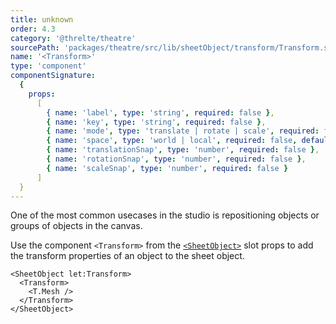 ```yaml
---
title: unknown
order: 4.3
category: '@threlte/theatre'
sourcePath: 'packages/theatre/src/lib/sheetObject/transform/Transform.svelte'
name: '<Transform>'
type: 'component'
componentSignature:
  {
    props:
      [
        { name: 'label', type: 'string', required: false },
        { name: 'key', type: 'string', required: false },
        { name: 'mode', type: 'translate | rotate | scale', required: false, default: 'translate' },
        { name: 'space', type: 'world | local', required: false, default: 'world' },
        { name: 'translationSnap', type: 'number', required: false },
        { name: 'rotationSnap', type: 'number', required: false },
        { name: 'scaleSnap', type: 'number', required: false }
      ]
  }
---
```


One of the most common usecases in the studio is repositioning objects or groups of objects in the canvas.

Use the component `<Transform>` from the [`<SheetObject>`](./sheet-object) slot props to add the transform properties of an object to the sheet object.

```svelte
<SheetObject let:Transform>
  <Transform>
    <T.Mesh />
  </Transform>
</SheetObject>
```
